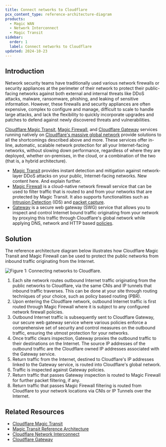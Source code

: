 ```yaml
---
title: Connect networks to Cloudflare
pcx_content_type: reference-architecture-diagram
products:
  - Magic WAN
  - Network Interconnect
  - Magic Transit
sidebar:
  order: 1
  label: Connect networks to Cloudflare
updated: 2024-10-23
---
```


## Introduction

Network security teams have traditionally used various network firewalls or security appliances at the perimeter of their network to protect their public-facing networks against both external and internal threats like DDoS attacks, malware, ransomware, phishing, and leaking of sensitive information. However, these firewalls and security appliances are often expensive, complex to configure and manage, difficult to scale to handle large attacks, and lack the flexibility to quickly incorporate upgrades and patches to defend against newly discovered threats and vulnerabilities.

[Cloudflare Magic Transit](/magic-transit/), [Magic Firewall](/magic-firewall/), and [Cloudflare Gateway](/cloudflare-one/policies/gateway/) services running natively on [Cloudflare's massive global network](https://www.cloudflare.com/network/) provide solutions to all the shortcomings described above and more. These services offer in-line, automatic, scalable network protection for all your Internet-facing networks, without slowing down performance, regardless of where they are deployed, whether on-premises, in the cloud, or a combination of the two (that is, a hybrid architecture).

- [Magic Transit](https://www.cloudflare.com/network-services/products/magic-transit/) provides instant detection and mitigation against network-layer DDoS attacks on your public, Internet-facing networks. New content here. And explain further.
- [Magic Firewall](/magic-firewall/) is a cloud-native network firewall service that can be used to filter traffic that is routed to and from your networks that are protected by Magic Transit. It also supports functionalities such as [Intrusion Detection](/magic-firewall/about/ids/) (IDS) and [packet capture](/magic-firewall/packet-captures/).
- [Gateway](https://www.cloudflare.com/zero-trust/products/gateway/) is a secure web gateway (SWG) service that allows you to inspect and control Internet bound traffic originating from your network by proxying this traffic through Cloudflare's global network while applying DNS, network and HTTP based [policies](/cloudflare-one/policies/gateway/).

## Solution

The reference architecture diagram below illustrates how Cloudflare Magic Transit and Magic Firewall can be used to protect the public networks from inbound traffic originating from the Internet.

![Figure 1: Connecting networks to Cloudflare.](~/assets/images/reference-architecture/connecting-networks-to-cloudflare/figure1.svg "Figure 1: Connecting networks to Cloudflare.")

1. Each site network routes outbound Internet traffic originating from the public networks to Cloudflare, via the same CNIs and IP tunnels that inbound traffic traverses. This can be done at your site through routing techniques of your choice, such as policy based routing (PBR).
2. Upon entering the Cloudflare network, outbound Internet traffic is first routed through Magic Firewall where it is subject to any configured network firewall policies.
3. Outbound Internet traffic is subsequently sent to Cloudflare Gateway, our secure web gateway service where various policies enforce a comprehensive set of security and control measures on the outbound traffic, ensuring the utmost protection for your networks.
4. Once traffic clears inspection, Gateway proxies the outbound traffic to their destinations on the Internet. The source IP addresses of the outbound traffic are the Cloudflare owned IP addresses associated with the Gateway service.
5. Return traffic from the Internet, destined to Cloudflare's IP addresses linked to the Gateway service, is routed into Cloudflare's global network.
6. Traffic is inspected against Gateway policies.
7. Return traffic that passes Gateway inspection is routed to Magic Firewall for further packet filtering, if any.
8. Return traffic that passes Magic Firewall filtering is routed from Cloudflare to your network locations via CNIs or IP Tunnels over the Internet.

## Related Resources

- [Cloudflare Magic Transit](/magic-transit/)
- [Magic Transit Reference Architecture](/reference-architecture/architectures/magic-transit/)
- [Cloudflare Network Interconnect](/network-interconnect/)
- [Cloudflare Gateway](/cloudflare-one/policies/gateway/)

